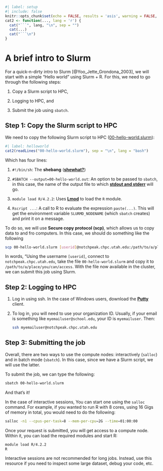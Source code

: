 ```r
#| label: setup
#| include: false
knitr::opts_chunk$set(echo = FALSE, results = 'asis', warning = FALSE, comment = "")
cat2 <- function(..., lang = 'r') {
  cat("```", lang, "\n", sep = "")
  cat(...)
  cat("```\n")
}
```


# A brief intro to Slurm

For a quick-n-dirty intro to Slurm [@Yoo_Jette_Grondona_2003], we will start with a simple "Hello world"
using Slurm + R. For this, we need to go through the following steps:

1.  Copy a Slurm script to HPC,

2.  Logging to HPC, and

3.  Submit the job using `sbatch`.


## Step 1: Copy the Slurm script to HPC

We need to copy the following Slurm script to HPC ([00-hello-world.slurm](00-hello-world.slurm){target="_blank"}):

```r
#| label: helloworld
cat2(readLines("00-hello-world.slurm"), sep = "\n", lang = "bash")
```

Which has four lines:

1.  `#!/bin/sh`: The **shebang** ([**shewhat?**](https://stackoverflow.com/questions/7366775/what-does-the-line-bin-sh-mean-in-a-unix-shell-script))

2.  `#SBATCH --output=00-hello-world.out`: An option to be passed to `sbatch`, in
    this case, the name of the output file to which
    [**stdout and stderr**](https://en.wikipedia.org/wiki/Standard_streams) will go.
    
3.  `module load R/4.2.2`: Uses [**Lmod**](https://lmod.readthedocs.io/en/latest/) to load the `R`
    module.
    
4.  `Rscript ...`: A call to R to evaluate the expression `paste(...)`. This will
    get the environment variable `SLURMD_NODENAME` (which `sbatch` creates) and
    print it on a message.


To do so, we will use **Secure copy protocol (scp)**, which allows us to copy
data to and fro computers. In this case, we should do something like the following

```bash
scp 00-hello-world.slurm [userid]@notchpeak.chpc.utah.edu:/path/to/a/place/you/can/access
```

In words, "Using the username `[userid]`, connect to `notchpeak.chpc.utah.edu`, take
the file `00-hello-world.slurm` and copy it to `/path/to/a/place/you/can/access`. With the file
now available in the cluster, we can submit this job using Slurm.


## Step 2: Logging to HPC

1.  Log in using ssh. In the case of Windows users, download the
    [**Putty**](https://www.chiark.greenend.org.uk/~sgtatham/putty/) client.

2.  To log in, you will need to use your organization ID. Usually, if your email is something like
    `myemailuser@school.edu`, your ID is `myemailuser`. Then:
    
    ``` .bash
    ssh myemailuser@notchpeak.chpc.utah.edu
    ```


## Step 3: Submitting the job

Overall, there are two ways to use the compute nodes: interactively (`salloc`)
and in batch mode (`sbatch`).  In this case, since we have a Slurm script, we
will use the latter.

To submit the job, we can type the following:

```bash
sbatch 00-hello-world.slurm
```

And that's it!

In the case of interactive sessions, You can start one using the `salloc` command.
For example, if you wanted to run R with 8 cores, using 16 Gigs of memory in
total, you would need to do the following:
    
```bash
salloc -n1 --cpus-per-task=8 --mem-per-cpu=2G --time=01:00:00
```

Once your request is submitted, you will get access to a compute node.
Within it, you can load the required modules and start R:

```bash
module load R/4.2.2
R
```

Interactive sessions are not recommended for long jobs. Instead, use this
resource if you need to inspect some large dataset, debug your code, etc.

